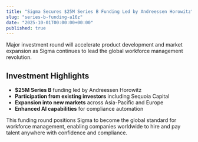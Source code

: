 ```yaml
---
title: "Sigma Secures $25M Series B Funding Led by Andreessen Horowitz"
slug: "series-b-funding-a16z"
date: "2025-10-01T00:00:00+00:00"
published: true
---
```


Major investment round will accelerate product development and market expansion as Sigma continues to lead the global workforce management revolution.

## Investment Highlights

- **$25M Series B** funding led by Andreessen Horowitz
- **Participation from existing investors** including Sequoia Capital
- **Expansion into new markets** across Asia-Pacific and Europe
- **Enhanced AI capabilities** for compliance automation

This funding round positions Sigma to become the global standard for workforce management, enabling companies worldwide to hire and pay talent anywhere with confidence and compliance.
